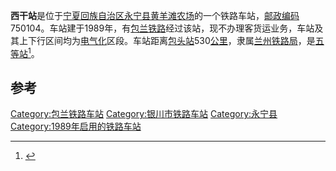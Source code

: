{{noteTA
|1=zh-cn:始发车次; zh-hk:列車班次;
|2=zh-cn:车次; zh-hk:班次;
}}
{{Infobox China railway station 
|车站名称 = 西干站
|车站名称拼音 = 
|车站地址 = [[宁夏回族自治区|宁夏回族自治区]][[银川市|银川市]][[永宁县|永宁县]]
|归属 = [[兰州铁路局|兰州铁路局]]
|车站等级 = [[五等站_(中铁)|五等站]]
|线路 = [[包兰铁路|包兰铁路]]
}}
'''西干站'''是位于[[宁夏回族自治区|宁夏回族自治区]][[永宁县|永宁县]][[黄羊滩农场|黄羊滩农场]]的一个铁路车站，[[邮政编码|邮政编码]]750104。车站建于1989年，有[[包兰铁路|包兰铁路]]经过该站，现不办理客货运业务，车站及其上下行区间均为[[电气化|电气化]]区段。车站距离[[包头站|包头站]]530[[公里|公里]]，隶属[[兰州铁路局|兰州铁路局]]，是[[五等站_(中铁)|五等站]]<ref>{{Cite book|title=中国铁路站名词典|last=[[孙本祥|孙本祥]]主编|first=|publisher=北京：[[中国铁道出版社|中国铁道出版社]]|year=2003.04|isbn=7-113-03941-3|location=|pages=618-622}}</ref>。

==参考==
{{reflist}}

{{start rail box}}
{{s-inop|[[平吉堡站|平吉堡站]]}}
{{s-line|[[包兰铁路|包兰铁路]]}}
{{s-inop|[[黄羊滩站|黄羊滩站]]}}
{{end box}}
{{包兰铁路}}
{{铁路车站小作品}}
{{宁夏小作品}}

[[Category:包兰铁路车站|Category:包兰铁路车站]]
[[Category:银川市铁路车站|Category:银川市铁路车站]]
[[Category:永宁县|Category:永宁县]]
[[Category:1989年启用的铁路车站|Category:1989年启用的铁路车站]]